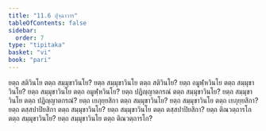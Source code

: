 ```yaml
---
title: "11.6 ปุจฺฉาวาร"
tableOfContents: false
sidebar:
  order: 7
type: "tipitaka"
basket: "vi"
book: "pari"
---
```



<DynamicBreadcrumb />

<Division number="349" book="pari">

<Paragraph number="1734" book="pari">
ยตฺถ สติวินโย ตตฺถ สมฺมุขาวินโย? ยตฺถ สมฺมุขาวินโย ตตฺถ สติวินโย? ยตฺถ อมูฬฺหวินโย ตตฺถ สมฺมุขาวินโย? ยตฺถ สมฺมุขาวินโย ตตฺถ อมูฬฺหวินโย? ยตฺถ ปฏิญฺญาตกรณํ ตตฺถ สมฺมุขาวินโย? ยตฺถ สมฺมุขาวินโย ตตฺถ ปฏิญฺญาตกรณํ? ยตฺถ เยภุยฺยสิกา ตตฺถ สมฺมุขาวินโย? ยตฺถ สมฺมุขาวินโย ตตฺถ เยภุยฺยสิกา? ยตฺถ ตสฺสปาปิยสิกา ตตฺถ สมฺมุขาวินโย? ยตฺถ สมฺมุขาวินโย ตตฺถ ตสฺสปาปิยสิกา? ยตฺถ ติณวตฺถารโก ตตฺถ สมฺมุขาวินโย? ยตฺถ สมฺมุขาวินโย ตตฺถ ติณวตฺถารโก?
</Paragraph>
</Division>